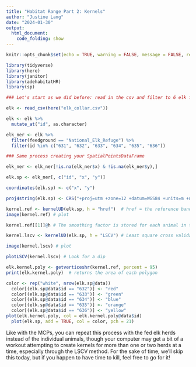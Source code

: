 ```yaml
---
title: "Habitat Range Part 2: Kernels"
author: "Justine Lang"
date: "2024-01-30"
output: 
  html_document: 
    code_folding: show
---
```


```r
knitr::opts_chunk$set(echo = TRUE, warning = FALSE, message = FALSE, results = FALSE)

library(tidyverse)
library(here)
library(janitor)
library(adehabitatHR)
library(sp)
```

```r
### Let's start as we did before: read in the csv and filter to 6 elk from the NER

elk <- read_csv(here("elk_collar.csv"))

elk <- elk %>% 
  mutate_at("id", as.character)

elk_ner <- elk %>% 
  filter(feedground == "National_Elk_Refuge") %>% 
  filter(id %in% c("631", "632", "633", "634", "635", "636"))
```

```r
### Same process creating your SpatialPointsDataFrame

elk_ner <- elk_ner[!is.na(elk_ner$x) & !is.na(elk_ner$y),]

elk.sp <- elk_ner[, c("id", "x", "y")] 

coordinates(elk.sp) <- c("x", "y")

proj4string(elk.sp) <- CRS("+proj=utm +zone=12 +datum=WGS84 +units=m +no_defs")
```

```r
kernel.ref <- kernelUD(elk.sp, h = "href")  # href = the reference bandwidth
image(kernel.ref) # plot
```

```r
kernel.ref[[1]]@h # The smoothing factor is stored for each animal in the "h" slot
```

```r
kernel.lscv <- kernelUD(elk.sp, h = "LSCV") # Least square cross validation
```

```r
image(kernel.lscv) # plot
```

```r
plotLSCV(kernel.lscv) # Look for a dip
```

```r
elk.kernel.poly <- getverticeshr(kernel.ref, percent = 95) 
print(elk.kernel.poly)  # returns the area of each polygon
```

```r
color <- rep("white", nrow(elk.sp@data))
  color[(elk.sp@data$id == "632")] <- "red"
  color[(elk.sp@data$id == "633")] <- "green"
  color[(elk.sp@data$id == "634")] <- "blue"
  color[(elk.sp@data$id == "635")] <- "orange"
  color[(elk.sp@data$id == "636")] <- "yellow"
plot(elk.kernel.poly, col = elk.kernel.poly@data$id)
  plot(elk.sp, add = TRUE, col = color, pch = 21)
```

Like with the MCPs, you can repeat this process with the fed elk herds instead of the individual animals, though your computer may get a bit of a workout attempting to create kernels for more than one or two herds at a time, especially through the LSCV method. For the sake of time, we'll skip this today, but if you happen to have time to kill, feel free to go for it!






